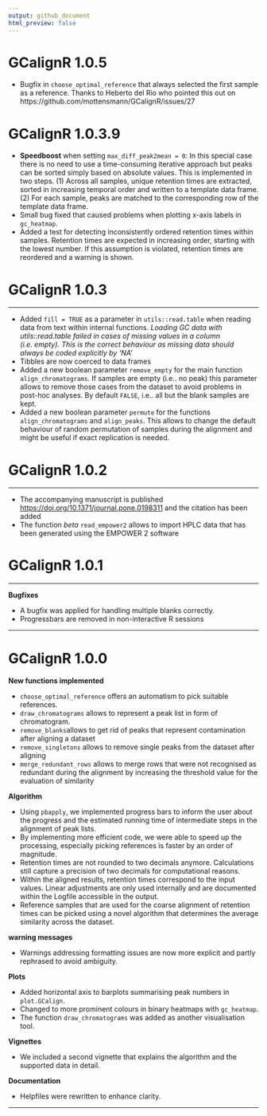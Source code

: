 ```yaml
---
output: github_document
html_preview: false
---
```


# GCalignR 1.0.5

* Bugfix in `choose_optimal_reference` that always selected the first sample as a reference. Thanks to Heberto del Rio who pointed this out on https://github.com/mottensmann/GCalignR/issues/27

# GCalignR 1.0.3.9

* **Speedboost** when setting `max_diff_peak2mean = 0`: In this special case there is no need to use a time-consuming iterative approach but peaks can be sorted simply based on absolute values. This is implemented in two steps. (1) Across all samples, unique retention times are extracted, sorted in increasing temporal order and written to a template data frame. (2) For each sample, peaks are matched to the corresponding row of the template data frame. 
* Small bug fixed that caused problems when plotting x-axis labels in `gc_heatmap`. 
* Added a test for detecting inconsistently ordered retention times within samples. Retention times are expected in increasing order, starting with the lowest number. If this assumption is violated, retention times are reordered and a warning is shown.

# GCalignR 1.0.3
___
* Added `fill = TRUE` as a parameter in `utils::read.table` when reading data from text within internal functions. *Loading GC data with utils::read.table failed in cases of missing values in a column (i.e. empty). This is the correct behaviour as missing data should always be coded explicitly by 'NA'*
* Tibbles are now coerced to data frames
* Added a new boolean parameter `remove_empty` for the main function `align_chromatograms`. If samples are empty  (i.e.. no peak) this parameter allows to remove those cases from the dataset to avoid problems in post-hoc analyses. By default `FALSE`, i.e.. all but the blank samples are kept.
* Added a new boolean parameter `permute` for the functions `align_chromatograms` and `align_peaks`. This allows to change the default behaviour of random permutation of samples during the alignment and might be useful if exact replication is needed.

# GCalignR 1.0.2
___

* The accompanying manuscript is published <https://doi.org/10.1371/journal.pone.0198311> and the citation has been added
* The function *beta* `read_empower2` allows to import HPLC data that has been generated using the EMPOWER 2 software

# GCalignR 1.0.1
___

**Bugfixes**

* A bugfix was applied for handling multiple blanks correctly.
* Progressbars are removed in non-interactive R sessions

___

# GCalignR 1.0.0

**New functions implemented**

* `choose_optimal_reference` offers an automatism to pick suitable references.
* `draw_chromatograms` allows to represent a peak list in form of chromatogram.
* `remove_blanks`allows to get rid of peaks that represent contamination after aligning a dataset
* `remove_singletons` allows to remove single peaks from the dataset after aligning
* `merge_redundant_rows` allows to merge rows that were not recognised as redundant during the alignment by increasing the threshold value for the evaluation of similarity

**Algorithm**

* Using `pbapply`, we implemented progress bars to inform the user about the progress and the estimated running time of intermediate steps in the alignment of peak lists.
* By implementing more efficient code, we were able to speed up the processing, especially picking references is faster by an order of magnitude. 
* Retention times are not rounded to two decimals anymore. Calculations still capture a precision of two decimals for computational reasons.
* Within the aligned results, retention times correspond to the input values. Linear adjustments are only used internally and are documented within the Logfile accessible in the output.
* Reference samples that are used for the coarse alignment of retention times can be picked using a novel algorithm that determines the average similarity across the dataset. 

**warning messages**

* Warnings addressing formatting issues are now more explicit and partly rephrased to avoid ambiguity.

**Plots** 

* Added horizontal axis to barplots summarising peak numbers in `plot.GCalign`.
* Changed to more prominent colours in binary heatmaps with `gc_heatmap`.
* The function `draw_chromatograms` was added as another visualisation tool. 

**Vignettes**

* We included a second vignette that explains the algorithm and the supported data in detail.

**Documentation**

* Helpfiles were rewritten to enhance clarity.

___
